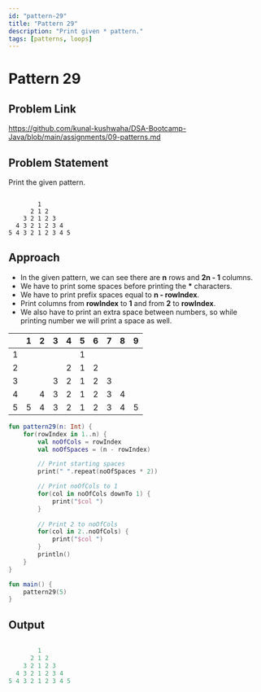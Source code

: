 ```yaml
---
id: "pattern-29"
title: "Pattern 29"
description: "Print given * pattern."
tags: [patterns, loops]
---
```




# Pattern 29

## Problem Link

https://github.com/kunal-kushwaha/DSA-Bootcamp-Java/blob/main/assignments/09-patterns.md

## Problem Statement

Print the given pattern.

```text

        1 
      2 1 2 
    3 2 1 2 3 
  4 3 2 1 2 3 4 
5 4 3 2 1 2 3 4 5

```
## Approach

- In the given pattern, we can see there are **n** rows and **2n - 1** columns.
- We have to print some spaces before printing the **\*** characters.
- We have to print prefix spaces equal to **n - rowIndex**.
- Print columns from **rowIndex** to **1** and from **2** to **rowIndex**.
- We also have to print an extra space between numbers, so while printing number we will print a space as well.

<TableWrapper rows="5" cols="2n - 1 = 9">

|   	| 1 	| 2 	| 3 	| 4 	| 5 	| 6 	| 7 	| 8 	| 9 	|
|:-:	|:-:	|:-:	|:-:	|:-:	|:-:	|:-:	|:-:	|:-:	|:-:	|
| 1 	|   	|   	|   	|   	| 1 	|   	|   	|   	|   	|
| 2 	|   	|   	|   	| 2 	| 1 	| 2 	|   	|   	|   	|
| 3 	|   	|   	| 3 	| 2 	| 1 	| 2 	| 3 	|   	|   	|
| 4 	|   	| 4 	| 3 	| 2 	| 1 	| 2 	| 3 	| 4 	|   	|
| 5 	| 5 	| 4 	| 3 	| 2 	| 1 	| 2 	| 3 	| 4 	| 5 	|

</TableWrapper>


<Tabs>
<TabItem value="kotlin" label="Kotlin">
<SolutionAuthor name="@msvhora"/>

```kt
fun pattern29(n: Int) {
    for(rowIndex in 1..n) {
        val noOfCols = rowIndex
        val noOfSpaces = (n - rowIndex)

        // Print starting spaces
        print(" ".repeat(noOfSpaces * 2))

        // Print noOfCols to 1
        for(col in noOfCols downTo 1) {       
            print("$col ")
        }
        
        // Print 2 to noOfCols
        for(col in 2..noOfCols) {       
            print("$col ")
        }
        println()
    }
}

fun main() {	
    pattern29(5)
}
```
</TabItem>
</Tabs>

## Output

```kt

        1 
      2 1 2 
    3 2 1 2 3 
  4 3 2 1 2 3 4 
5 4 3 2 1 2 3 4 5

```
